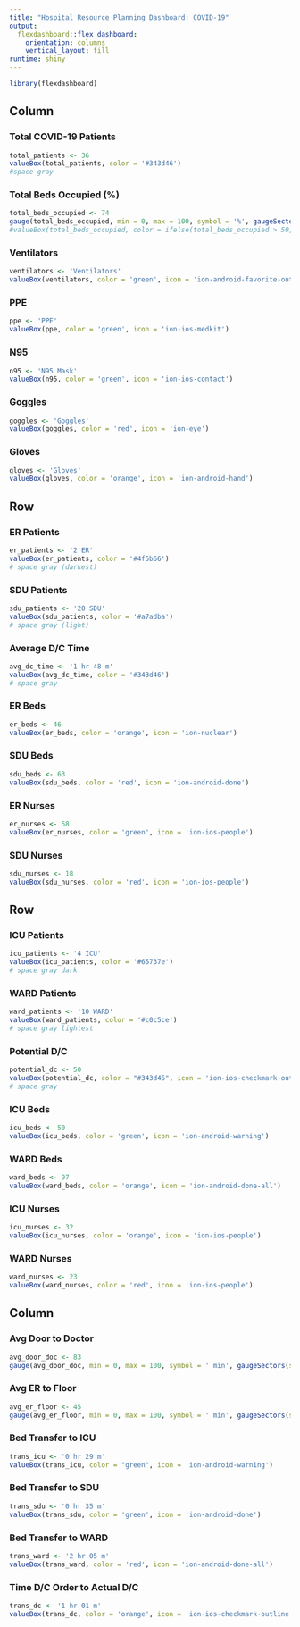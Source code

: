```yaml
---
title: "Hospital Resource Planning Dashboard: COVID-19"
output: 
  flexdashboard::flex_dashboard:
    orientation: columns
    vertical_layout: fill
runtime: shiny
---
```


```r
library(flexdashboard)
```

Column {data-width=350}
-----------------------------------------------------------------------

### Total COVID-19 Patients

```r
total_patients <- 36
valueBox(total_patients, color = '#343d46')
#space gray 
```

### Total Beds Occupied (%)
```r
total_beds_occupied <- 74
gauge(total_beds_occupied, min = 0, max = 100, symbol = '%', gaugeSectors(success = c(0,30), warning = c(31,75), danger = c(76,100)))
#valueBox(total_beds_occupied, color = ifelse(total_beds_occupied > 50, 'orange', 'green'))
```



### Ventilators
```r
ventilators <- 'Ventilators'
valueBox(ventilators, color = 'green', icon = 'ion-android-favorite-outline')
```

### PPE
```r
ppe <- 'PPE'
valueBox(ppe, color = 'green', icon = 'ion-ios-medkit')
```

### N95
```r
n95 <- 'N95 Mask'
valueBox(n95, color = 'green', icon = 'ion-ios-contact')
```

### Goggles
```r
goggles <- 'Goggles'
valueBox(goggles, color = 'red', icon = 'ion-eye')
```

### Gloves
```r
gloves <- 'Gloves'
valueBox(gloves, color = 'orange', icon = 'ion-android-hand')
```


Row {data-width=175}
-------------------------------------
### ER Patients
```r
er_patients <- '2 ER'
valueBox(er_patients, color = '#4f5b66')
# space gray (darkest)
```

### SDU Patients
```r
sdu_patients <- '20 SDU'
valueBox(sdu_patients, color = '#a7adba')
# space gray (light)
```

### Average D/C Time
```r
avg_dc_time <- '1 hr 48 m'
valueBox(avg_dc_time, color = '#343d46')
# space gray
```


### ER Beds
    
```r
er_beds <- 46
valueBox(er_beds, color = 'orange', icon = 'ion-nuclear')

```
 
### SDU Beds
    
```r
sdu_beds <- 63
valueBox(sdu_beds, color = 'red', icon = 'ion-android-done')
``` 

### ER Nurses
```r
er_nurses <- 68
valueBox(er_nurses, color = 'green', icon = 'ion-ios-people')
``` 

### SDU Nurses
```r
sdu_nurses <- 18
valueBox(sdu_nurses, color = 'red', icon = 'ion-ios-people')
``` 

Row {data-width=175}
-------------------------------------
### ICU Patients
```r
icu_patients <- '4 ICU'
valueBox(icu_patients, color = '#65737e')
# space gray dark
```

### WARD Patients
```r
ward_patients <- '10 WARD'
valueBox(ward_patients, color = '#c0c5ce')
# space gray lightest
```


### Potential D/C
```r
potential_dc <- 50
valueBox(potential_dc, color = "#343d46", icon = 'ion-ios-checkmark-outline')
# space gray
```

### ICU Beds
    
```r
icu_beds <- 50
valueBox(icu_beds, color = 'green', icon = 'ion-android-warning')
```
    
### WARD Beds

```r
ward_beds <- 97
valueBox(ward_beds, color = 'orange', icon = 'ion-android-done-all')
```

### ICU Nurses
    
```r
icu_nurses <- 32
valueBox(icu_nurses, color = 'orange', icon = 'ion-ios-people')
```
    
### WARD Nurses

```r
ward_nurses <- 23
valueBox(ward_nurses, color = 'red', icon = 'ion-ios-people')
```

Column {data-width=250}
-----------------------------------------------------------------------
### Avg Door to Doctor
```r
avg_door_doc <- 83
gauge(avg_door_doc, min = 0, max = 100, symbol = ' min', gaugeSectors(success = c(0,30), warning = c(31,75), danger = c(76,100)))
```

### Avg ER to Floor
```r
avg_er_floor <- 45
gauge(avg_er_floor, min = 0, max = 100, symbol = ' min', gaugeSectors(success = c(0,30), warning = c(31,75), danger = c(76,100)))
```

### Bed Transfer to ICU

```r
trans_icu <- '0 hr 29 m'
valueBox(trans_icu, color = "green", icon = 'ion-android-warning')
```

### Bed Transfer to SDU

```r
trans_sdu <- '0 hr 35 m'
valueBox(trans_sdu, color = 'green', icon = 'ion-android-done')
```

### Bed Transfer to WARD

```r
trans_ward <- '2 hr 05 m'
valueBox(trans_ward, color = 'red', icon = 'ion-android-done-all')
```

### Time D/C Order to Actual D/C

```r
trans_dc <- '1 hr 01 m'
valueBox(trans_dc, color = 'orange', icon = 'ion-ios-checkmark-outline')
```